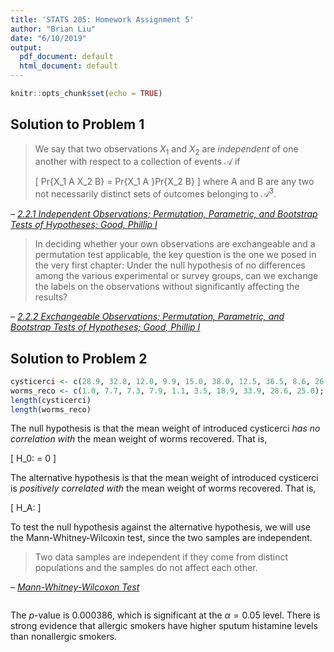 ```yaml
---
title: 'STATS 205: Homework Assignment 5'
author: "Brian Liu"
date: "6/10/2019"
output:
  pdf_document: default
  html_document: default
---
```


```r
knitr::opts_chunk$set(echo = TRUE)
```

## Solution to Problem 1

>We say that two observations $X_1$ and $X_2$ are *independent* of one another with respect to a collection of events $\mathcal{A}$ if
>
>\[
>     Pr\left\{X_1 \in A \textrm{  and  } X_2 \in B\right\} = Pr\left\{X_1 \in A \right\}Pr\left\{X_2 \in B\right\}
>\]
>where A and B are any two not necessarily distinct sets of outcomes belonging to $\mathcal{A}^3$.

-- <cite>[2.2.1 Independent Observations; Permutation, Parametric, and Bootstrap Tests of Hypotheses; Good, Phillip I][1]</cite>

>In deciding whether your own observations are exchangeable and a permutation test applicable, the key question is the one we posed in the very first chapter: Under the null hypothesis of no differences among the various experimental or survey groups, can we exchange the labels on the observations without significantly affecting the results?

-- <cite>[2.2.2 Exchangeable Observations; Permutation, Parametric, and Bootstrap Tests of Hypotheses; Good, Phillip I][1]</cite>

[1]:https://searchworks.stanford.edu/view/12473402

## Solution to Problem 2

```r
cysticerci <- c(28.9, 32.8, 12.0, 9.9, 15.0, 38.0, 12.5, 36.5, 8.6, 26.8);cysticerci
worms_reco <- c(1.0, 7.7, 7.3, 7.9, 1.1, 3.5, 18.9, 33.9, 28.6, 25.0); worms_reco
length(cysticerci)
length(worms_reco)
```

The null hypothesis is that the mean weight of introduced cysticerci *has no correlation with* the mean weight of worms recovered. That is,

\[
    H_0: \tau = 0
\]

The alternative hypothesis is that the mean weight of introduced cysticerci is *positively correlated with* the mean weight of worms recovered. That is,

\[
    H_A: \tau \neq
\]

To test the null hypothesis against the alternative hypothesis, we will use the Mann-Whitney-Wilcoxin test, since the two samples are independent.

>Two data samples are independent if they come from distinct populations and the samples do not affect each other.

-- <cite>[Mann-Whitney-Wilcoxon Test][1]</cite>

[1]:http://www.r-tutor.com/elementary-statistics/non-parametric-methods/mann-whitney-wilcoxon-test

```r

```

The $p$-value is $0.000386$, which is significant at the $\alpha = 0.05$ level. There is strong evidence that allergic smokers have higher sputum histamine levels than nonallergic smokers.